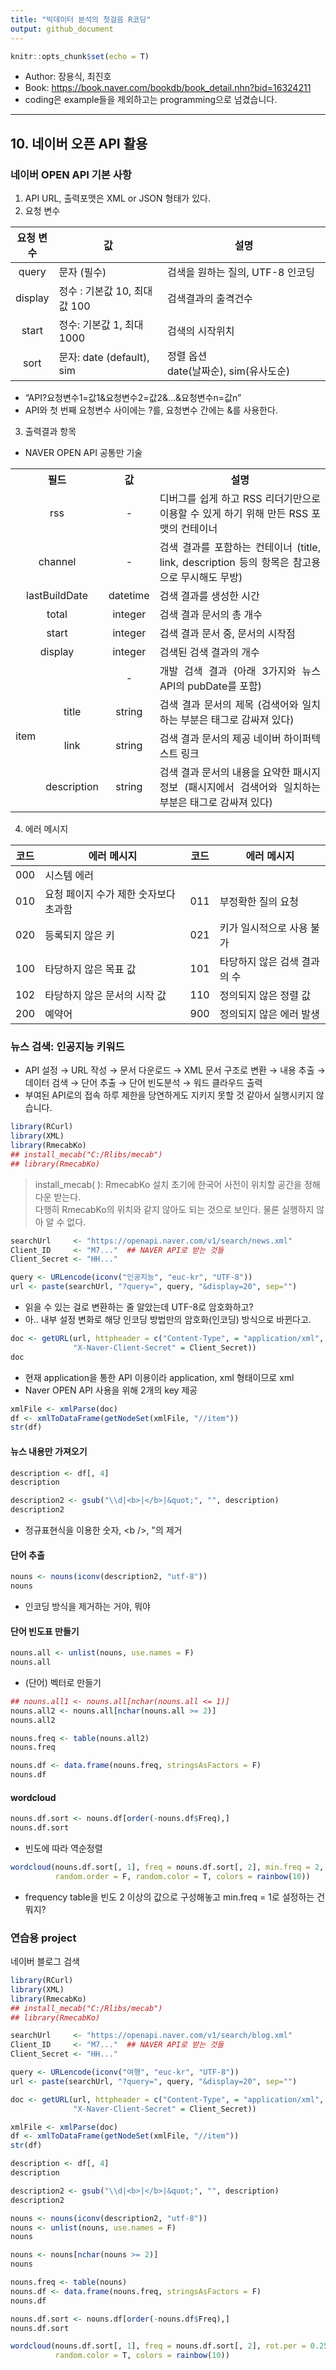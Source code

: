 ```yaml
---
title: "빅데이터 분석의 첫걸음 R코딩"
output: github_document
---
```


```r
knitr::opts_chunk$set(echo = T)
```

- Author: 장용식, 최진호
- Book: <https://book.naver.com/bookdb/book_detail.nhn?bid=16324211>
- coding은 example들을 제외하고는 programming으로 넘겼습니다.

---

## 10. 네이버 오픈 API 활용

### 네이버 OPEN API 기본 사항

1. API URL, 출력포맷은 XML or JSON 형태가 있다.
2. 요청 변수

| 요청 변수 | 값                           | 설명                                       |
| :-------: | ---------------------------- | ------------------------------------------ |
|   query   | 문자 (필수)                  | 검색을 원하는 질의, UTF-8 인코딩           |
|  display  | 정수 : 기본값 10, 최대값 100 | 검색결과의 출격건수                        |
|   start   | 정수: 기본값 1, 최대 1000    | 검색의 시작위치                            |
|   sort    | 문자: date (default), sim    | 정렬 옵션<br />date(날짜순), sim(유사도순) |

- "API?요청변수1=값1&요청변수2=값2&...&요청변수n=값n"
- API와 첫 번째 요청변수 사이에는 ?를, 요청변수 간에는 &를 사용한다.

3. 출력결과 항목

- NAVER OPEN API 공통만 기술

<table style="text-align: center;">
  <tr>
    <th colspan="2">필드</th>
    <th>값</th>
    <th>설명</th>
  </tr>
  <tr>
    <td colspan="2">rss</td>
    <td>-</td>
    <td style="text-align: justify;">디버그를 쉽게 하고 RSS 리더기만으로 이용할 수 있게 하기 위해 만든 RSS 포맷의 컨테이너</td>
  </tr>
  <tr>
    <td colspan="2">channel</td>
    <td>-</td>
    <td style="text-align: justify;">검색 결과를 포함하는 컨테이너 (title, link, description 등의 항목은 참고용으로 무시해도 무방)</td>
  </tr>
  <tr>
    <td colspan="2">lastBuildDate</td>
    <td>datetime</td>
    <td style="text-align: justify;">검색 결과를 생성한 시간</td>
  </tr>
  <tr>
    <td colspan="2">total</td>
    <td>integer</td>
    <td style="text-align: justify;">검색 결과 문서의 총 개수</td>
  </tr>
  <tr>
    <td colspan="2">start</td>
    <td>integer</td>
    <td style="text-align: justify;">검색 결과 문서 중, 문서의 시작점</td>
  </tr>
  <tr>
    <td colspan="2">display</td>
    <td>integer</td>
    <td style="text-align: justify;">검색된 검색 결과의 개수</td>
  </tr>
  <tr>
    <td rowspan="5">item</td>
    <td></td>
    <td>-</td>
    <td style="text-align: justify;">개발 검색 결과 (아래 3가지와 뉴스 API의 pubDate를 포함)</td>
  </tr>
  <tr>
    <td>title</td>
    <td>string</td>
    <td style="text-align: justify;">검색 결과 문서의 제목 (검색어와 일치하는 부분은 태그로 감싸져 있다)</td>
  </tr>
  <tr>
    <td>link</td>
    <td>string</td>
    <td style="text-align: justify;">검색 결과 문서의 제공 네이버 하이퍼텍스트 링크</td>
  </tr>
  <tr>
    <td>description</td>
    <td>string</td>
    <td style="text-align: justify;">검색 결과 문서의 내용을 요약한 패시지 정보 (패시지에서 검색어와 일치하는 부분은 태그로 감싸져 있다)</td>
  </tr>
</table>

4. 에러 메시지

| 코드 | 에러 메시지                           | 코드 | 에러 메시지                  |
| ---- | ------------------------------------- | ---- | ---------------------------- |
| 000  | 시스템 에러                           |
| 010  | 요청 페이지 수가 제한 숫자보다 초과함 | 011  | 부정확한 질의 요청           |
| 020  | 등록되지 않은 키                      | 021  | 키가 일시적으로 사용 불가    |
| 100  | 타당하지 않은 목표 값                 | 101  | 타당하지 않은 검색 결과의 수 |
| 102  | 타당하지 않은 문서의 시작 값          | 110  | 정의되지 않은 정렬 값        |
| 200  | 예약어                                | 900  | 정의되지 않은 에러 발생      |

### 뉴스 검색: 인공지능 키워드

- API 설정 → URL 작성 → 문서 다운로드 → XML 문서 구조로 변환 → 내용 추출 → 데이터 검색 → 단어 추출 → 단어 빈도분석 → 워드 클라우드 출력
- 부여된 API로의 접속 하루 제한을 당연하게도 지키지 못할 것 같아서 실행시키지 않습니다.

```r
library(RCurl)
library(XML)
library(RmecabKo)
## install_mecab("C:/Rlibs/mecab")
## library(RmecabKo)
```

> install_mecab( ): RmecabKo 설치 초기에 한국어 사전이 위치할 공간을 정해 다운 받는다.<br />다행히 RmecabKo의 위치와 같지 않아도 되는 것으로 보인다. 물론 실행하지 않아 알 수 없다.

```r
searchUrl     <- "https://openapi.naver.com/v1/search/news.xml"
Client_ID     <- "M7..."  ## NAVER API로 받는 것들
Client_Secret <- "HH..."

query <- URLencode(iconv("인공지능", "euc-kr", "UTF-8"))
url <- paste(searchUrl, "?query=", query, "&display=20", sep="")
```

- 읽을 수 있는 걸로 변환하는 줄 알았는데 UTF-8로 암호화하고?
- 아.. 내부 설정 변화로 해당 인코딩 방법만의 암호화(인코딩) 방식으로 바뀐다고.

```r
doc <- getURL(url, httpheader = c("Content-Type", = "application/xml", "X-Naver-Client-id" = Client_ID,
              "X-Naver-Client-Secret" = Client_Secret))
doc
```

- 현재 application을 통한 API 이용이라 application, xml 형태이므로 xml
- Naver OPEN API 사용을 위해 2개의 key 제공

```r
xmlFile <- xmlParse(doc)
df <- xmlToDataFrame(getNodeSet(xmlFile, "//item"))
str(df)
```

#### 뉴스 내용만 가져오기

```r
description <- df[, 4]
description
```

```r
description2 <- gsub("\\d|<b>|</b>|&quot;", "", description)
description2
```

- 정규표현식을 이용한 숫자, &lt;b /&gt;, &quot;의 제거

#### 단어 추출

```r
nouns <- nouns(iconv(description2, "utf-8"))
nouns
```

- 인코딩 방식을 제거하는 거야, 뭐야

#### 단어 빈도표 만들기

```r
nouns.all <- unlist(nouns, use.names = F)
nouns.all
```

- (단어) 벡터로 만들기

```r
## nouns.all1 <- nouns.all[nchar(nouns.all <= 1)]
nouns.all2 <- nouns.all[nchar(nouns.all >= 2)]
nouns.all2
```

```r
nouns.freq <- table(nouns.all2)
nouns.freq
```

```r
nouns.df <- data.frame(nouns.freq, stringsAsFactors = F)
nouns.df
```

#### wordcloud

```r
nouns.df.sort <- nouns.df[order(-nouns.df$Freq),]
nouns.df.sort
```

- 빈도에 따라 역순정렬

```r
wordcloud(nouns.df.sort[, 1], freq = nouns.df.sort[, 2], min.freq = 2, scale = c(3, 0.7), rot.per = 0.25
          random.order = F, random.color = T, colors = rainbow(10))
```

- frequency table을 빈도 2 이상의 값으로 구성해놓고 min.freq = 1로 설정하는 건 뭐지?

### 연습용 project

네이버 블로그 검색

```r
library(RCurl)
library(XML)
library(RmecabKo)
## install_mecab("C:/Rlibs/mecab")
## library(RmecabKo)
```

```r
searchUrl     <- "https://openapi.naver.com/v1/search/blog.xml"
Client_ID     <- "M7..."  ## NAVER API로 받는 것들
Client_Secret <- "HH..."

query <- URLencode(iconv("여행", "euc-kr", "UTF-8"))
url <- paste(searchUrl, "?query=", query, "&display=20", sep="")
```

```r
doc <- getURL(url, httpheader = c("Content-Type", = "application/xml", "X-Naver-Client-id" = Client_ID,
              "X-Naver-Client-Secret" = Client_Secret))

xmlFile <- xmlParse(doc)
df <- xmlToDataFrame(getNodeSet(xmlFile, "//item"))
str(df)
```

```r
description <- df[, 4]
description
```

```r
description2 <- gsub("\\d|<b>|</b>|&quot;", "", description)
description2
```

```r
nouns <- nouns(iconv(description2, "utf-8"))
nouns <- unlist(nouns, use.names = F)
nouns
```

```r
nouns <- nouns[nchar(nouns >= 2)]
nouns
```

```r
nouns.freq <- table(nouns)
nouns.df <- data.frame(nouns.freq, stringsAsFactors = F)
nouns.df
```

```r
nouns.df.sort <- nouns.df[order(-nouns.df$Freq),]
nouns.df.sort
```

```r
wordcloud(nouns.df.sort[, 1], freq = nouns.df.sort[, 2], rot.per = 0.25, random.order = F,
          random.color = T, colors = rainbow(10))
```
